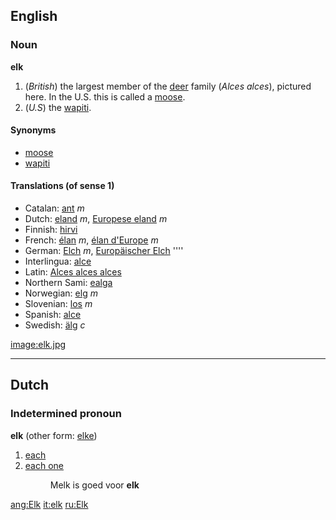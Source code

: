 ==English==

=== Noun ===
'''elk'''

#(''British'') the largest member of the [[deer]] family (''Alces alces''), pictured here. In the U.S. this is called a [[moose]].
#(''U.S'') the [[wapiti]].

==== Synonyms ====
*[[moose]]
*[[wapiti]]

====Translations (of sense 1)====
*Catalan: [[ant]] ''m''
*Dutch: [[eland]] ''m'', [[Europese eland]] ''m''
*Finnish: [[hirvi]]
*French: [[élan]] ''m'', [[élan d'Europe]] ''m''
*German: [[Elch]] ''m'', [[Europäischer Elch]] '''' 
*Interlingua: [[alce]]
*Latin: [[Alces alces alces]]
*Northern Sami: [[ealga]]
*Norwegian: [[elg]] ''m''
*Slovenian: [[los]] ''m''
*Spanish: [[alce]]
*Swedish: [[älg]] ''c''

[[image:elk.jpg]]

----

==Dutch==
===Indetermined pronoun===
'''elk''' (other form: [[elke]])

#[[each]]
#[[each one]]
#:Melk is goed voor '''elk'''

[[ang:Elk]]
[[it:elk]]
[[ru:Elk]]